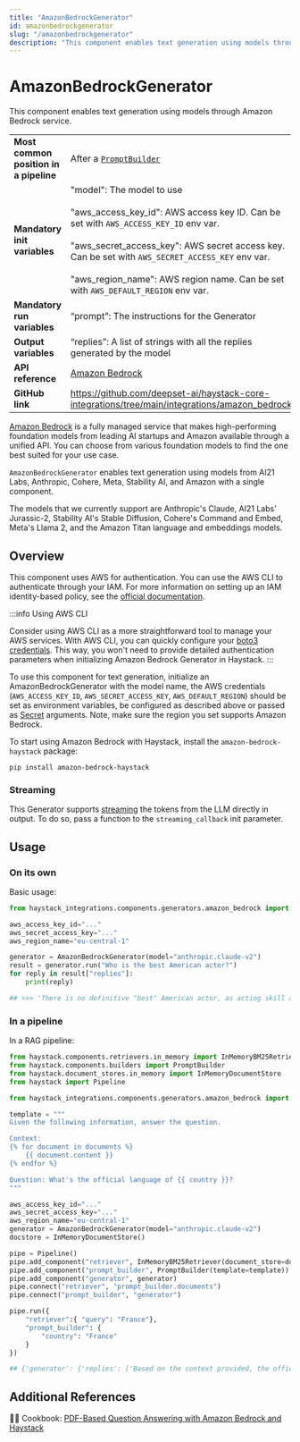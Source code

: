```yaml
---
title: "AmazonBedrockGenerator"
id: amazonbedrockgenerator
slug: "/amazonbedrockgenerator"
description: "This component enables text generation using models through Amazon Bedrock service."
---
```


# AmazonBedrockGenerator

This component enables text generation using models through Amazon Bedrock service.

|  |  |
| --- | --- |
| **Most common position in a pipeline** | After a [`PromptBuilder`](../../../docs/pipeline-components/builders/promptbuilder.mdx) |
| **Mandatory init variables** | "model": The model to use  <br /> <br />"aws_access_key_id": AWS access key ID. Can be set with `AWS_ACCESS_KEY_ID` env var.  <br /> <br />"aws_secret_access_key": AWS secret access key. Can be set with `AWS_SECRET_ACCESS_KEY` env var.  <br /> <br />"aws_region_name": AWS region name. Can be set with `AWS_DEFAULT_REGION` env var. |
| **Mandatory run variables** | “prompt”: The instructions for the Generator |
| **Output variables** | “replies”: A list of strings with all the replies generated by the model |
| **API reference** | [Amazon Bedrock](/reference/integrations-amazon-bedrock) |
| **GitHub link** | https://github.com/deepset-ai/haystack-core-integrations/tree/main/integrations/amazon_bedrock |

[Amazon Bedrock](https://docs.aws.amazon.com/bedrock/latest/userguide/what-is-bedrock.html) is a fully managed service that makes high-performing foundation models from leading AI startups and Amazon available through a unified API. You can choose from various foundation models to find the one best suited for your use case.

`AmazonBedrockGenerator` enables text generation using models from AI21 Labs, Anthropic, Cohere, Meta, Stability AI, and Amazon with a single component.

The models that we currently support are Anthropic's Claude, AI21 Labs' Jurassic-2, Stability AI's Stable Diffusion, Cohere's Command and Embed, Meta's Llama 2, and the Amazon Titan language and embeddings models.

## Overview

This component uses AWS for authentication. You can use the AWS CLI to authenticate through your IAM. For more information on setting up an IAM identity-based policy, see the [official documentation](https://docs.aws.amazon.com/bedrock/latest/userguide/security_iam_id-based-policy-examples.html).

:::info
Using AWS CLI

Consider using AWS CLI as a more straightforward tool to manage your AWS services. With AWS CLI, you can quickly configure your [boto3 credentials](https://boto3.amazonaws.com/v1/documentation/api/latest/guide/credentials.html). This way, you won't need to provide detailed authentication parameters when initializing Amazon Bedrock Generator in Haystack.
:::

To use this component for text generation, initialize an AmazonBedrockGenerator with the model name, the AWS credentials (`AWS_ACCESS_KEY_ID`, `AWS_SECRET_ACCESS_KEY`, `AWS_DEFAULT_REGION`) should be set as environment variables, be configured as described above or passed as [Secret](https://docs.haystack.deepset.ai/v2.0/docs/secret-management) arguments. Note, make sure the region you set supports Amazon Bedrock.

To start using Amazon Bedrock with Haystack, install the `amazon-bedrock-haystack` package:

```shell
pip install amazon-bedrock-haystack
```

### Streaming

This Generator supports [streaming](guides-to-generators/choosing-the-right-generator.mdx#streaming-support) the tokens from the LLM directly in output. To do so, pass a function to the `streaming_callback` init parameter.

## Usage

### On its own

Basic usage:

```python
from haystack_integrations.components.generators.amazon_bedrock import AmazonBedrockGenerator

aws_access_key_id="..."
aws_secret_access_key="..."
aws_region_name="eu-central-1"

generator = AmazonBedrockGenerator(model="anthropic.claude-v2")
result = generator.run("Who is the best American actor?")
for reply in result["replies"]:
    print(reply)

## >>> 'There is no definitive "best" American actor, as acting skill and talent a# re subjective. However, some of the most acclaimed and influential American act# ors include Tom Hanks, Daniel Day-Lewis, Denzel Washington, Meryl Streep, Rober# t De Niro, Al Pacino, Marlon Brando, Jack Nicholson, Leonardo DiCaprio and John# ny Depp. Choosing a single "best" actor comes down to personal preference.'
```

### In a pipeline

In a RAG pipeline:

```python
from haystack.components.retrievers.in_memory import InMemoryBM25Retriever
from haystack.components.builders import PromptBuilder
from haystack.document_stores.in_memory import InMemoryDocumentStore
from haystack import Pipeline

from haystack_integrations.components.generators.amazon_bedrock import AmazonBedrockGenerator

template = """
Given the following information, answer the question.

Context: 
{% for document in documents %}
    {{ document.content }}
{% endfor %}

Question: What's the official language of {{ country }}?
"""

aws_access_key_id="..."
aws_secret_access_key="..."
aws_region_name="eu-central-1"
generator = AmazonBedrockGenerator(model="anthropic.claude-v2")
docstore = InMemoryDocumentStore()

pipe = Pipeline()
pipe.add_component("retriever", InMemoryBM25Retriever(document_store=docstore))
pipe.add_component("prompt_builder", PromptBuilder(template=template))
pipe.add_component("generator", generator)
pipe.connect("retriever", "prompt_builder.documents")
pipe.connect("prompt_builder", "generator")

pipe.run({
    "retriever":{ "query": "France"},
    "prompt_builder": {
        "country": "France"
    }
})

## {'generator': {'replies': ['Based on the context provided, the official language of France is French.']}}
```

## Additional References

:cook: Cookbook: [PDF-Based Question Answering with Amazon Bedrock and Haystack](https://haystack.deepset.ai/cookbook/amazon_bedrock_for_documentation_qa)